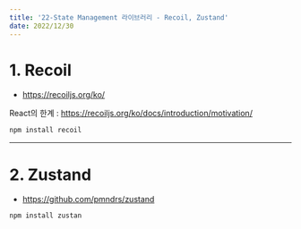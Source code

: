 ```yaml
---
title: '22-State Management 라이브러리 - Recoil, Zustand'
date: 2022/12/30
---
```


# 1. Recoil

- https://recoiljs.org/ko/

React의 한계 : https://recoiljs.org/ko/docs/introduction/motivation/

```sh
npm install recoil
```

---

# 2. Zustand

- https://github.com/pmndrs/zustand

```sh
npm install zustan
```
